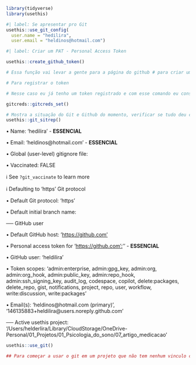 ```r
library(tidyverse)
library(usethis)
```

```r
#| label: Se apresentar pro Git
usethis::use_git_config(
  user.name = "hedilira",
  user.email = "heldinos@hotmail.com")
```

```r
#| label: Criar um PAT - Personal Access Token

usethis::create_github_token()

# Essa função vai levar a gente para a página do github # para criar um token.Precisamos dar um nome informativo (ex. em qual computador vamos usar esse token??) # e uma data de expiração. Não precisamos mudar as donfigurações de acesso
```

```r
# Para registrar o token

# Nesse caso eu já tenho um token registrado e com esse comando eu consigo atualizar caso deseje. 

gitcreds::gitcreds_set()
```

```r
# Mostra a situação do Git e Github do momento, verificar se tudo deu certo e solucionar erros, ontem três coisas são ESSENCIAIS: 
usethis::git_sitrep()
```

• Name: 'hedilira' - **ESSENCIAL**

• Email: 'heldinos\@hotmail.com' - **ESSENCIAL**

• Global (user-level) gitignore file: <unset>

• Vaccinated: FALSE

ℹ See `?git_vaccinate` to learn more

ℹ Defaulting to 'https' Git protocol

• Default Git protocol: 'https'

• Default initial branch name: <unset>

── GitHub user

• Default GitHub host: '[https://github.com'](https://github.com')

• Personal access token for '[https://github.com':](https://github.com':) '<discovered>' - **ESSENCIAL**

• GitHub user: 'heldilira'

• Token scopes: 'admin:enterprise, admin:gpg_key, admin:org, admin:org_hook, admin:public_key, admin:repo_hook, admin:ssh_signing_key, audit_log, codespace, copilot, delete:packages, delete_repo, gist, notifications, project, repo, user, workflow, write:discussion, write:packages'

• Email(s): 'heldinos\@hotmail.com (primary)', '146135883+heldilira\@users.noreply.github.com'

── Active usethis project: '/Users/helderlira/Library/CloudStorage/OneDrive-Personal/01_Projetos/01_Psicologia_do_sono/07_artigo_medicacao'

```r
usethis::use_git()

## Para começar a usar o git em um projeto que não tem nenhum vinculo com git/github
```
